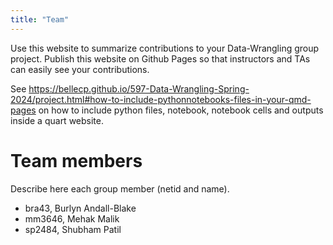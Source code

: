 ```yaml
---
title: "Team"
---
```


Use this website to summarize contributions to your Data-Wrangling group project. Publish this website on Github Pages so that instructors and TAs can easily see your contributions.

See <https://bellecp.github.io/597-Data-Wrangling-Spring-2024/project.html#how-to-include-pythonnotebooks-files-in-your-qmd-pages> on how to include python files, notebook, notebook cells and outputs inside a quart website.

# Team members

Describe here each group member (netid and name).

- bra43, Burlyn Andall-Blake
- mm3646, Mehak Malik
- sp2484, Shubham Patil
